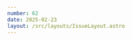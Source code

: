 ```yaml
---
number: 62
date: 2025-02-23
layout: /src/layouts/IssueLayout.astro
---
```



<Title title={`Issue ${frontmatter.number}`} date={frontmatter.date} />

<NewsletterSponsorSlot
  title="Supercharge your GitHub Actions with M4 Pro runners from the creators of Tart"
  url={`https://cirrus-runners.app/?utm_source=ioscinewsletter&utm_medium=email&utm_campaign=iosci`}
  description="Enjoy the fastest Apple Silicon chips at a fixed monthly price — fully managed so you can focus on shipping great code. Get an additional 50% off your first month with code IOSCI50OFF — exclusively for subscribers. Start your free 10-day trial now."
  image="https://d2thv89fb05cma.cloudfront.net/ioscinewsletter/images/cirrus.jpg"
/>

As you probably know by now, [Hidde](https://x.com/hiddevdploeg) and I are actively working on a native macOS (and soon iOS 👀) **App Store Connect client** called [Helm](https://x.com/helm_app). As you can imagine, the app makes extensive use of the **App Store Connect API** to both read and modify information in App Store Connect, and, to make our lives easier and give us the best chance of success, we decided very early to piggyback on the amazing work that [Antoine van der Lee](https://x.com/twannl) had already done in the field and use his [appstoreconnect-swift-sdk](https://github.com/AvdLee/appstoreconnect-swift-sdk).

The SDK provides us with a set of **autogenerated type-safe endpoints** and handles the process of **creating JSON Web Tokens** from a set of API credentials, which is not a simple process.

As we're good friends with [Antoine](https://x.com/twannl) and we're probably the biggest users of the SDK by now, **we decided to help maintain it**. And you might be wondering, why are you telling us all of this Pol? 😅

Well, I wanted to share how we use CI/CD in the SDK to work in our favor in a couple of ways:

1. ​[**Check for new ASC API versions automatically**:](https://github.com/AvdLee/appstoreconnect-swift-sdk/blob/master/.github/workflows/sync_asc_api.yml) We found that we were constantly missing important updates to the App Store Connect API, so we decided to work on a scheduled workflow that checks for new releases of the API and creates a PR for us automatically.
2. ​[**Test on all available platforms**:](https://github.com/AvdLee/appstoreconnect-swift-sdk/blob/master/.github/workflows/ci.yml) This is somewhat of a recent addition, but we made use of [Matt Massicotte](https://x.com/mattie)'s Swift Package template to add a workflow that runs the unit tests for all the platforms the SDK supports, including Linux. As a fun fact, when I implemented this workflow, I realised that the tests were failing on Linux and we had not noticed before 😱.

These are for me two great examples of how CI/CD can work in your favor and save you some time and I thought it would be interesting to share in this issue!

<Providers />

## ​[**🧪 Exploring built-in fastlane actions**](https://nowham.dev/posts/useful_built_ins?utm_source=ioscinewsletter&utm_medium=web&utm_campaign=issue_62)​

After years of active development, **fastlane** has truly become a **standard** in the community and helps many mobile apps of all shapes and sizes **automate their release processes**.

One of the things that makes **fastlane** so powerful is the amount of **built-in actions** and **lanes** that have been added over the years and are available out of the box. In this article, [Noam](https://x.com/No_Wham) walks you through some interesting ones you should know about.

## ​[**🇪🇺 New requirements for apps in the EU are now enforced**](https://developer.apple.com/news/?id=6agg0lja)​

I have talked about the important new requirement that Apple has introduced for apps available in the European Union to comply with the [**EU's Digital Markets Act**](https://digital-markets-act.ec.europa.eu/index_en) a fair amount in the past.

This requirement has now come into full effect, which means that any apps that have not yet declared their trader status have been **removed** from the store in the **European Union**. **Make sure you go and declare your trader status now if you haven't done so yet!**

## ​[**🖥️ Bitrise makes M4 Pro runners available**](https://bitrise.io/blog/post/introducing-m4-pro-mac-mini-on-bitrise-more-power-speed-efficiency-for-your-ci-cd?utm_source=ioscinewsletter&utm_medium=web&utm_campaign=issue_62)​

If you're a [Bitrise](https://x.com/bitrise) user, here's some great news for you! Last week, [Arpad Kun](https://x.com/ArpadKun), their VP of Engineering and Infrastructure, announced that they are adding **M4 Pro Mac Mini** machines to their fleet of macOS runners.

If you want to benefit from the performance and speed improvements on your CI/CD workflows, make sure you read the announcement post and **sign up for early access**!

## ​[**👨‍✈️ GitHub Copilot for Xcode is now generally available**](https://github.blog/changelog/2025-02-14-code-completion-in-github-copilot-for-xcode-is-now-generally-available?utm_source=ioscinewsletter&utm_medium=web&utm_campaign=issue_62)​

A while back, GitHub announced an **official Copilot extension for Xcode**. This was music to my ears, as I enjoyed using Copilot on VSCode and wished that they would make the extension available to Xcode too.

On the 14th of February, GitHub announced that the extension is now **generally available**. I have been using it since it came out and I have to say I love it, make sure you check it out! 😻

## ​[**🛸 Emerge tools CLI is available**](https://www.emergetools.com/blog/posts/the-emerge-cli?utm_source=ioscinewsletter&utm_medium=web&utm_campaign=issue_62)​

As if the [Emerge Tools](https://x.com/emergetools) product was not good enough already, they have now added a CLI to their suite. This new tool allows you to interact with most of [Emerge Tools](https://x.com/emergetools)' services and it is designed for **a seamless CI/CD integration**.

Make sure you read the article and learn about how you can start using the CLI right away!
